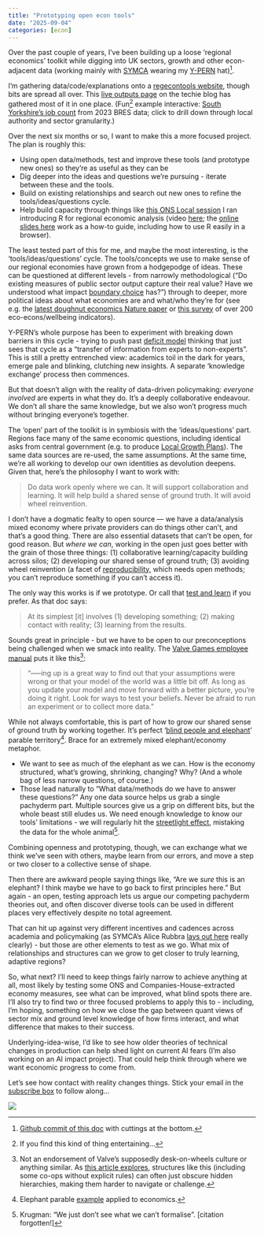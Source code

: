 ```yaml
---
title: "Prototyping open econ tools"
date: "2025-09-04"
categories: [econ]
---
```


Over the past couple of years, I've been building up a loose 'regional economics' toolkit while digging into UK sectors, growth and other econ-adjacent data (working mainly with [SYMCA](https://www.southyorkshire-ca.gov.uk/) wearing my [Y-PERN](https://y-pern.org.uk/) hat)[^githublink].

I'm gathering data/code/explanations onto a [regecontools website](https://danolner.github.io/RegionalEconomicTools/), though bits are spread all over. This [live outputs page](https://danolner.github.io/posts/outputs_livelist/) on the techie blog has gathered most of it in one place. (Fun[^isitfun] example interactive: [South Yorkshire's job count](https://danolner.github.io/RegionalEconomicTools/miscdocs/SYLAs_CompaniesHouse2025_treemap.html) from 2023 BRES data; click to drill down through local authority and sector granularity.)

Over the next six months or so, I want to make this a more focused project. The plan is roughly this:

* Using open data/methods, test and improve these tools (and prototype new ones) so they're as useful as they can be 
* Dig deeper into the ideas and questions we're pursuing - iterate between these and the tools.
* Build on existing relationships and search out new ones to refine the tools/ideas/questions cycle.
* Help build capacity through things like [this ONS Local session](https://vimeo.com/user99857619/review/1103090076/32e50123d2) I ran introducing R for regional economic analysis (video [here](https://vimeo.com/user99857619/review/1103090076/32e50123d2); the [online slides here](https://danolner.github.io/RegionalEconomicTools/R_regecon_taster_2025_revealjs.html#/title-slide) work as a how-to guide, including how to use R easily in a browser).

The least tested part of this for me, and maybe the most interesting, is the 'tools/ideas/questions' cycle. The tools/concepts we use to make sense of our regional economies have grown from a hodgepodge of ideas. These can be questioned at different levels - from narrowly methodological ("Do existing measures of public sector output capture their real value? Have we understood what impact [boundary choice](https://en.wikipedia.org/wiki/Modifiable_areal_unit_problem) has?") through to deeper, more political ideas about what economies are and what/who they're for (see e.g. the [latest doughnut economics Nature paper](https://www.nature.com/articles/s41586-025-09385-1) or [this survey](https://www.sciencedirect.com/science/article/pii/S1470160X25010088?via%3Dihub#b0125) of over 200 eco-econs/wellbeing indicators).

Y-PERN's whole purpose has been to experiment with breaking down barriers in this cycle - trying to push past [deficit model](https://en.wikipedia.org/wiki/Information_deficit_model) thinking that just sees that cycle as a “transfer of information from experts to non-experts”. This is still a pretty entrenched view: academics toil in the dark for years, emerge pale and blinking, clutching new insights. A separate 'knowledge exchange' process then commences.

But that doesn't align with the reality of data-driven policymaking: *everyone involved* are experts in what they do. It's a deeply collaborative endeavour. We don’t all share the same knowledge, but we also won’t progress much without bringing everyone’s together.

The 'open' part of the toolkit is in symbiosis with the 'ideas/questions' part. Regions face many of the same economic questions, including identical asks from central government (e.g. to produce [Local Growth Plans](https://www.gov.uk/government/publications/local-growth-plans-england)). The same data sources are re-used, the same assumptions. At the same time, we're all working to develop our own identities as devolution deepens. Given that, here's the philosophy I want to work with: 

> Do data work openly where we can. It will support collaboration and learning. It will help build a shared sense of ground truth. It will avoid wheel reinvention.

I don’t have a dogmatic fealty to open source — we have a data/analysis mixed economy where private providers can do things other can’t, and that's a good thing. There are also essential datasets that can't be open, for good reason. But *where we can*, working in the open just goes better with the grain of those three things: (1) collaborative learning/capacity building across silos; (2) developing our shared sense of ground truth; (3) avoiding wheel reinvention (a facet of [reproducibility](https://www.ukrn.org/), which needs open methods; you can’t reproduce something if you can’t access it).

The only way this works is if we prototype. Or call that [test and learn](https://www.bi.team/publications/test-and-learn-a-playbook-for-mission-driven-government/) if you prefer. As that doc says:

> At its simplest [it] involves (1) developing something; (2) making contact with reality; (3) learning from the results.

Sounds great in principle - but we have to be open to our preconceptions being challenged when we smack into reality. The [Valve Games employee manual](https://cdn.fastly.steamstatic.com/apps/valve/Valve_NewEmployeeHandbook.pdf) puts it like this[^valvenope]:

> “-----ing up is a great way to find out that your assumptions were wrong or that your model of the world was a little bit off. As long as you update your model and move forward with a better picture, you’re doing it right. Look for ways to test your beliefs. Never be afraid to run an experiment or to collect more data.”

While not always comfortable, this is part of how to grow our shared sense of ground truth by working together. It's perfect '[blind people and elephant](https://en.wikipedia.org/wiki/Blind_men_and_an_elephant)' parable territory[^econelephant]. Brace for an extremely mixed elephant/economy metaphor.

* We want to see as much of the elephant as we can. How is the economy structured, what's growing, shrinking, changing? Why? (And a whole bag of less narrow questions, of course.)
* Those lead naturally to “What data/methods do we have to answer these questions?” Any one data source helps us grab a single pachyderm part. Multiple sources give us a grip on different bits, but the whole beast still eludes us. We need enough knowledge to know our tools' limitations - we will regularly hit the [streetlight effect](https://en.wikipedia.org/wiki/Streetlight_effect), mistaking the data for the whole animal[^krug].

Combining openness and prototyping, though, we can exchange what we think we've seen with others, maybe learn from our errors, and move a step or two closer to a collective sense of shape.

Then there are awkward people saying things like, "Are we *sure* this is an elephant? I think maybe we have to go back to first principles here." But again - an open, testing approach lets us argue our competing pachyderm theories out, and often discover diverse tools can be used in different places very effectively despite no total agreement.

That can hit up against very different incentives and cadences across academia and policymaking (as SYMCA's Alice Rubbra [lays out here](https://y-pern.org.uk/blog/the-relationship-between-policymaking-and-research-how-it-works-sometimes/) really clearly) - but those are other elements to test as we go. What mix of relationships and structures can we grow to get closer to truly learning, adaptive regions?

So, what next? I'll need to keep things fairly narrow to achieve anything at all, most likely by testing some ONS and Companies-House-extracted economy measures, see what can be improved, what blind spots there are. I'll also try to find two or three focused problems to apply this to - including, I'm hoping, something on how we close the gap between quant views of sector mix and ground level knowledge of how firms interact, and what difference that makes to their success. 

Underlying-idea-wise, I'd like to see how older theories of technical changes in production can help shed light on current AI fears (I'm also working on an AI impact project). That could help think through where we want economic progress to come from.

Let's see how contact with reality changes things. Stick your email in the [subscribe box](https://coveredinbees.org/about.html) to follow along...

[^githublink]: [Github commit of this doc](https://github.com/DanOlner/coveredinbees/blob/831f2cde89f016bf81fa550c9b6202f7c718613a/posts/open_econtools/index.qmd) with cuttings at the bottom.
[^econelephant]: Elephant parable [example](https://jetzek.wordpress.com/2016/07/19/first-blog-post/) applied to economics. 
[^krug]: Krugman: "We just don't see what we can't formalise". [citation forgotten!]
[^valvenope]: Not an endorsement of Valve's supposedly desk-on-wheels culture or anything similar. As [this article explores](https://www.theguardian.com/commentisfree/2018/jul/30/no-bosses-managers-flat-hierachy-workplace-tech-hollywood), structures like this (including some co-ops without explicit rules) can often just obscure hidden hierarchies, making them harder to navigate or challenge.
[^isitfun]: If you find this kind of thing entertaining...

![](Blind_men_and_elephant.jpg)